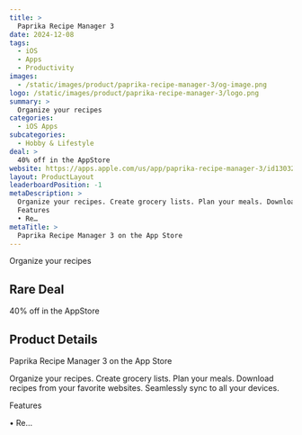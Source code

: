 ```yaml
---
title: >
  Paprika Recipe Manager 3
date: 2024-12-08
tags:
  - iOS
  - Apps
  - Productivity
images:
  - /static/images/product/paprika-recipe-manager-3/og-image.png
logo: /static/images/product/paprika-recipe-manager-3/logo.png
summary: >
  Organize your recipes
categories:
  - iOS Apps
subcategories:
  - Hobby & Lifestyle
deal: >
  40% off in the AppStore
website: https://apps.apple.com/us/app/paprika-recipe-manager-3/id1303222868
layout: ProductLayout
leaderboardPosition: -1
metaDescription: >
  Organize your recipes. Create grocery lists. Plan your meals. Download recipes from your favorite websites. Seamlessly sync to all your devices.
  Features
  • Re…
metaTitle: >
  ‎Paprika Recipe Manager 3 on the App Store
---
```

Organize your recipes

## Rare Deal

40% off in the AppStore

## Product Details

‎Paprika Recipe Manager 3 on the App Store

Organize your recipes. Create grocery lists. Plan your meals. Download recipes from your favorite websites. Seamlessly sync to all your devices.

Features

• Re…
